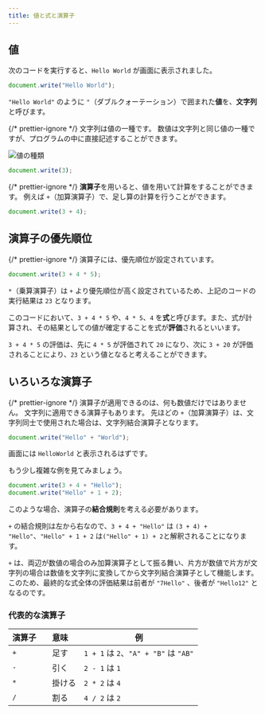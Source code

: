 ```yaml
---
title: 値と式と演算子
---
```


## <Term type="javascriptValue">値</Term>

次のコードを実行すると、`Hello World` が画面に表示されました。

```javascript title="script.js"
document.write("Hello World");
```

`"Hello World"` のように `"`（ダブルクォーテーション）で囲まれた<Term type="javascriptValue">**値**</Term>を、<Term type="javascriptString">**文字列**</Term>と呼びます。

{/* prettier-ignore */}
<Term type="javascriptString">文字列</Term>は<Term type="javascriptValue">値</Term>の一種です。
<Term type="javascriptNumber">数値</Term>は<Term type="javascriptString">文字列</Term>と同じ<Term type="javascriptValue">値</Term>の一種ですが、プログラムの中に直接記述することができます。

![値の種類](./value-types.drawio.svg)

```javascript title="script.js"
document.write(3);
```

{/* prettier-ignore */}
<Term type="javascriptOperator">**演算子**</Term>を用いると、<Term type="javascriptValue">値</Term>を用いて計算をすることができます。
例えば `+`（加算<Term type="javascriptOperator">演算子</Term>）で、足し算の計算を行うことができます。

```javascript title="script.js"
document.write(3 + 4);
```

## <Term type="javascriptOperator">演算子</Term>の<Term type="javascriptOperatorPriority">優先順位</Term>

{/* prettier-ignore */}
<Term type="javascriptOperator">演算子</Term>には、<Term type="javascriptOperatorPriority">優先順位</Term>が設定されています。

```javascript title="script.js"
document.write(3 + 4 * 5);
```

`*`（乗算<Term type="javascriptOperator">演算子</Term>）は `+` より<Term type="javascriptOperatorPriority">優先順位</Term>が高く設定されているため、上記のコードの実行結果は `23` となります。

このコードにおいて、`3 + 4 * 5` や、`4 * 5`、`4` を<Term type="javascriptExpression">**式**</Term>と呼びます。また、<Term type="javascriptExpression">式</Term>が計算され、その結果としての<Term type="javascriptValue">値</Term>が確定することを式が<Term type="javascriptEvaluation">**評価**</Term>されるといいます。

`3 + 4 * 5` の<Term type="javascriptEvaluation">評価</Term>は、先に `4 * 5` が<Term type="javascriptEvaluation">評価</Term>されて `20` になり、次に `3 + 20` が<Term type="javascriptEvaluation">評価</Term>されることにより、`23` という<Term type="javascriptValue">値</Term>となると考えることができます。

## いろいろな<Term type="javascriptOperator">演算子</Term>

{/* prettier-ignore */}
<Term type="javascriptOperator">演算子</Term>が適用できるのは、何も<Term type="javascriptNumber">数値</Term>だけではありません。
<Term type="javascriptString">文字列</Term>に適用できる<Term type="javascriptOperator">演算子</Term>もあります。 
先ほどの `+`（加算<Term type="javascriptOperator">演算子</Term>）は、<Term type="javascriptString">文字列</Term>同士で使用された場合は、<Term type="javascriptString">文字列</Term>結合<Term type="javascriptOperator">演算子</Term>となります。

```javascript title="script.js"
document.write("Hello" + "World");
```

画面には `HelloWorld` と表示されるはずです。

もう少し複雑な例を見てみましょう。

```javascript title="script.js"
document.write(3 + 4 + "Hello");
document.write("Hello" + 1 + 2);
```

このような場合、<Term type="javascriptOperator">演算子</Term>の**結合規則**を考える必要があります。

`+` の結合規則は左から右なので、`3 + 4 + "Hello"` は `(3 + 4) + "Hello"`、`"Hello" + 1 + 2` は`("Hello" + 1) + 2`と解釈されることになります。

`+` は、両辺が<Term type="javascriptNumber">数値</Term>の場合のみ加算<Term type="javascriptOperator">演算子</Term>として振る舞い、片方が<Term type="javascriptNumber">数値</Term>で片方が<Term type="javascriptString">文字列</Term>の場合は<Term type="javascriptNumber">数値</Term>を<Term type="javascriptString">文字列</Term>に変換してから<Term type="javascriptString">文字列</Term>結合<Term type="javascriptOperator">演算子</Term>として機能します。このため、最終的な<Term type="javascriptExpression">式</Term>全体の<Term type="javascriptEvaluation">評価</Term>結果は前者が `"7Hello"` 、後者が `"Hello12"` となるのです。

### 代表的な演算子

| 演算子 | 意味     | 例                                    |
| ------ | -------- | ------------------------------------- |
| `+`    | 　足す   | `1 + 1` は `2`、`"A" + "B"` は `"AB"` |
| `-`    | 　引く   | `2 - 1` は `1`                        |
| `*`    | 　掛ける | `2 * 2` は `4`                        |
| `/`    | 　割る   | `4 / 2` は `2`                        |
